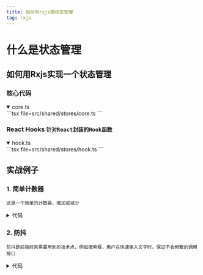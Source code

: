 ```yaml
---
title: 如何用rxjs做状态管理
tag: rxjs
---
```



# 什么是状态管理

## 如何用Rxjs实现一个状态管理
### 核心代码
<details open>
  <summary>core.ts</summary>
  ```tsx file=src/shared/stores/core.ts
  ```
</details>

### React Hooks `针对React封装的Hook函数`
<details open>
  <summary>hook.ts</summary>
  ```tsx file=src/shared/stores/hook.ts
  ```
</details>

## 实战例子

### 1. 简单计数器

`这是一个简单的计数器，增加或减少`
<CountExample />
<details>
  <summary>代码</summary>
  ```tsx file=src/example/store/count.tsx
  ```
</details>

### 2. 防抖

`防抖是前端经常需要用到的技术点，例如搜索框，用户在快速输入文字时，保证不会频繁的调用接口`
<DebounceExample />
<details>
  <summary>代码</summary>
  ```tsx file=src/example/store/debounce.tsx
  ```
</details>
